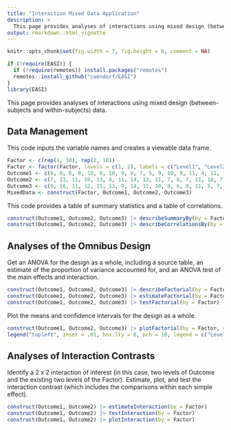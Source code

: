 ```yaml
---
title: "Interaction Mixed Data Application"
description: >
  This page provides analyses of interactions using mixed design (between-subjects and within-subjects) data.
output: rmarkdown::html_vignette
---
```


```r
knitr::opts_chunk$set(fig.width = 7, fig.height = 6, comment = NA)
```

```r
if (!require(EASI)) {
  if (!require(remotes)) install.packages("remotes")
  remotes::install_github("cwendorf/EASI")
}
library(EASI)
```

This page provides analyses of interactions using mixed design (between-subjects and within-subjects) data.

## Data Management

This code inputs the variable names and creates a viewable data frame.
```r
Factor <- c(rep(1, 10), rep(2, 10))
Factor <- factor(Factor, levels = c(1, 2), labels = c("Level1", "Level2"))
Outcome1 <- c(6, 8, 6, 8, 10, 8, 10, 9, 8, 7, 5, 9, 10, 9, 11, 4, 11, 7, 6, 8)
Outcome2 <- c(7, 13, 11, 10, 13, 8, 11, 14, 12, 11, 7, 8, 7, 11, 10, 7, 8, 4, 8, 10)
Outcome3 <- c(9, 16, 11, 12, 15, 13, 9, 14, 11, 10, 8, 6, 8, 11, 5, 7, 9, 3, 6, 7)
MixedData <- construct(Factor, Outcome1, Outcome2, Outcome3)
```

This code provides a table of summary statistics and a table of correlations.
```r
construct(Outcome1, Outcome2, Outcome3) |> describeSummaryBy(by = Factor)
construct(Outcome1, Outcome2, Outcome3) |> describeCorrelationsBy(by = Factor)
```

## Analyses of the Omnibus Design

Get an ANOVA for the design as a whole, including a source table, an estimate of the proportion of variance accounted for, and an ANOVA test of the main effects and interaction.
```r
construct(Outcome1, Outcome2, Outcome3) |> describeFactorial(by = Factor)
construct(Outcome1, Outcome2, Outcome3) |> estimateFactorial(by = Factor)
construct(Outcome1, Outcome2, Outcome3) |> testFactorial(by = Factor)
```

Plot the means and confidence intervals for the design as a whole.
```r
construct(Outcome1, Outcome2, Outcome3) |> plotFactorial(by = Factor, col = c("darkred", "darkblue"))
legend("topleft", inset = .01, box.lty = 0, pch = 16, legend = c("Level1", "Level2"), col = c("darkred", "darkblue"))
```

## Analyses of Interaction Contrasts

Identify a 2 x 2 interaction of interest (in this case, two levels of Outcome and the existing two levels of the Factor). Estimate, plot, and test the interaction contrast (which includes the comparisons within each simple effect).
```r
construct(Outcome1, Outcome2) |> estimateInteraction(by = Factor)
construct(Outcome1, Outcome2) |> testInteraction(by = Factor)
construct(Outcome1, Outcome2) |> plotInteraction(by = Factor)
```
